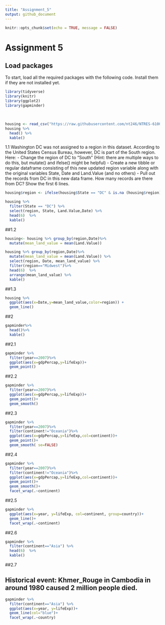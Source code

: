 ```yaml
---
title: "Assignment_5"
output: github_document
---
```


```r
knitr::opts_chunk$set(echo = TRUE, message = FALSE)
```


Assignment 5
================


## Load packages

To start, load all the required packages with the following code.
Install them if they are not installed yet.

```r
library(tidyverse)
library(knitr)
library(ggplot2)
library(gapminder)
```
<br>


```r
housing <- read_csv("https://raw.githubusercontent.com/nt246/NTRES-6100-data-science/master/datasets/landdata_states.csv")
housing %>%
  head() %>% 
  kable() 
```

1.1 Washington DC was not assigned to a region in this dataset. According to the United States Census Bureau, however, DC is part of the South region. Here:
- Change the region of DC to “South” (Hint: there are multiple ways to do this, but mutate() and ifelse() might be helpful)
- Create a new tibble or regular dataframe consisting of this new updated region variable along with the original variables State, Date and Land.Value (and no others)
- Pull out the records from DC in this new data frame. How many records are there from DC? Show the first 6 lines.

```r
housing$region <- ifelse(housing$State == "DC" & is.na (housing$region), "South", housing$region)

housing %>%
  filter(State == "DC") %>% 
  select(region, State, Land.Value,Date) %>% 
  head(6)  %>%
  kable() 
```

##1.2

```r
housing<- housing %>% group_by(region,Date)%>%
  mutate(mean_land_value = mean(Land.Value))

housing %>% group_by(region,Date)%>%
  mutate(mean_land_value = mean(Land.Value)) %>% 
  select(region, Date, mean_land_value) %>% 
  filter(region=="Midwest")%>% 
  head(6)  %>%
  arrange(mean_land_value) %>%
  kable() 
```

##1.3

```r
housing %>% 
  ggplot(aes(x=Date,y=mean_land_value,color=region)) +
  geom_line()
```

##2

```r
gapminder%>%
  head()%>%
  kable()
```

##2.1
```r
gapminder %>%
  filter(year==2007)%>%
  ggplot(aes(x=gdpPercap,y=lifeExp))+
  geom_point()
```

##2.2
```r
gapminder %>%
  filter(year==2007)%>%
  ggplot(aes(x=gdpPercap,y=lifeExp))+
  geom_point()+
  geom_smooth()
```
##2.3
```r
gapminder %>%
  filter(year==2007)%>%
  filter(continent!="Oceania")%>%
  ggplot(aes(x=gdpPercap,y=lifeExp,col=continent))+
  geom_point()+
  geom_smooth( se=FALSE)
```

##2.4
```r
gapminder %>%
  filter(year==2007)%>%
  filter(continent!="Oceania")%>%
  ggplot(aes(x=gdpPercap,y=lifeExp,col=continent))+
  geom_point()+
  geom_smooth()+
  facet_wrap(.~continent)
```

##2.5
```r
gapminder %>%
  ggplot(aes(x=year, y=lifeExp, col=continent, group=country))+
  geom_line()+
  facet_wrap(.~continent)
```

##2.6
```r
gapminder %>%
  filter(continent=="Asia") %>%
  head(6)  %>%
  kable() 
```

##2.7

## Historical event: Khmer_Rouge in Cambodia in around 1980 caused 2 million people died.
```r
gapminder %>%
  filter(continent=="Asia") %>%
  ggplot(aes(x=year, y=lifeExp))+
  geom_line(col="blue")+
  facet_wrap(.~country)
```


